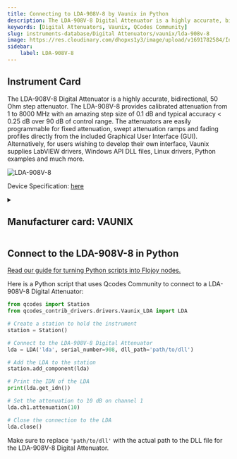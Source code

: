 ```yaml
---
title: Connecting to LDA-908V-8 by Vaunix in Python
description: The LDA-908V-8 Digital Attenuator is a highly accurate, bidirectional, 50 Ohm step attenuator. The LDA-908V-8 provides calibrated attenuation from 1 to 8000 MHz with an amazing step size of 0.1 dB and typical accuracy < 0.25 dB over 90 dB of control range. The attenuators are easily programmable for fixed attenuation, swept attenuation ramps and fading profiles directly from the included Graphical User Interface (GUI). Alternatively, for users wishing to develop their own interface, Vaunix supplies LabVIEW drivers, Windows API DLL files, Linux drivers, Python examples and much more.
keywords: [Digital Attenuators, Vaunix, QCodes Community] 
slug: instruments-database/Digital Attenuators/vaunix/lda-908v-8 
image: https://res.cloudinary.com/dhopxs1y3/image/upload/v1691782584/Instruments/Digital%20Attenuator/LDA-908V-8/LDA-908V-8.png
sidebar:
    label: LDA-908V-8 
---
```



## Instrument Card

The LDA-908V-8 Digital Attenuator is a highly accurate, bidirectional, 50 Ohm step attenuator. The LDA-908V-8 provides calibrated attenuation from 1 to 8000 MHz with an amazing step size of 0.1 dB and typical accuracy < 0.25 dB over 90 dB of control range. The attenuators are easily programmable for fixed attenuation, swept attenuation ramps and fading profiles directly from the included Graphical User Interface (GUI). Alternatively, for users wishing to develop their own interface, Vaunix supplies LabVIEW drivers, Windows API DLL files, Linux drivers, Python examples and much more.

![LDA-908V-8](https://res.cloudinary.com/dhopxs1y3/image/upload/v1691782584/Instruments/Digital%20Attenuator/LDA-908V-8/LDA-908V-8.png)

Device Specification: [here](https://vaunix.com/resources/digital%20attenuators-datasheet.pdf)

<details style={{ marginTop: "15px"}}>
<summary><h2 style={{display:'inline'}}>Manufacturer card: VAUNIX</h2></summary>

![VAUNIX](https://res.cloudinary.com/dhopxs1y3/image/upload/v1692125985/Instruments/Vendor%20Logos/Vaunix.png)

Vaunix Technology Corp. designs, manufactures, and services RF and microwave test equipment and digital radio communications products. Utilizing our deep RF and software engineering expertise, rooted in microwave radio and wireless equipment repair and testing, Vaunix developed the Lab Brick® family of electronic test products, which set a new standard for cost, size, and simplicity of wireless testing devices. Powered by a USB connection and controlled by easy-to-use, graphical-user-interface (GUI) software, Lab Bricks have been designed to meet the needs of wireless engineers and technicians who want to create flexible, customized system solutions either in the lab or in the field. We 've expanded our Lab Brick® family of electronic test products to include Attenuator Matrix solutions that double as Wireless [Handover Test Systems](https://vaunix.com/handover-test-systems/) to give our test technicians and product engineers the advanced capability to solve unique wireless _handover _testing challenges and bring affordability, functionality, reliability and simplicity to the microwave test bench.

- Headquarters: USA
- Yearly Revenue (millions, USD): 5
- Vendor Website: [here](https://vaunix.com/)

</details>


<FeaturedInstrumentVideo category="DIGITAL_ATTENUATORS" />

## Connect to the LDA-908V-8 in Python

[Read our guide for turning Python scripts into Flojoy nodes.](https://docs.flojoy.ai/contribution/blocks/custom-flojoy-block/)



<Tabs>
<TabItem value="Flojoy" label="Flojoy" className="flojoy-instrument-tabs">

<SectionsCard category="DIGITAL_ATTENUATORS" manufacturer="Vaunix"></SectionsCard>

</TabItem>
<TabItem value="QCodes Community" label="QCodes Community">

Here is a Python script that uses Qcodes Community to connect to a LDA-908V-8 Digital Attenuator:

```python
from qcodes import Station
from qcodes_contrib_drivers.drivers.Vaunix_LDA import LDA

# Create a station to hold the instrument
station = Station()

# Connect to the LDA-908V-8 Digital Attenuator
lda = LDA('lda', serial_number=908, dll_path='path/to/dll')

# Add the LDA to the station
station.add_component(lda)

# Print the IDN of the LDA
print(lda.get_idn())

# Set the attenuation to 10 dB on channel 1
lda.ch1.attenuation(10)

# Close the connection to the LDA
lda.close()
```

Make sure to replace `'path/to/dll'` with the actual path to the DLL file for the LDA-908V-8 Digital Attenuator.

</TabItem>
</Tabs>